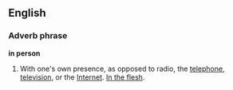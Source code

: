 ==English==

===Adverb phrase===
'''in person'''

#With one's own presence, as opposed to radio, the [[telephone]], [[television]], or the [[Internet]]. [[In the flesh]].